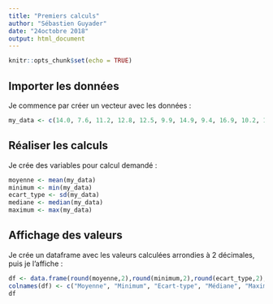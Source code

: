```yaml
---
title: "Premiers calculs"
author: "Sébastien Guyader"
date: "24octobre 2018"
output: html_document
---
```



```r
knitr::opts_chunk$set(echo = TRUE)
```

## Importer les données

Je commence par créer un vecteur avec les données :

```r
my_data <- c(14.0, 7.6, 11.2, 12.8, 12.5, 9.9, 14.9, 9.4, 16.9, 10.2, 14.9, 18.1, 7.3, 9.8, 10.9, 12.2, 9.9, 2.9, 2.8, 15.4, 15.7, 9.7, 13.1, 13.2, 12.3, 11.7, 16.0, 12.4, 17.9, 12.2, 16.2, 18.7, 8.9, 11.9, 12.1, 14.6, 12.1, 4.7, 3.9, 16.9, 16.8, 11.3, 14.4, 15.7, 14.0, 13.6, 18.0, 13.6, 19.9, 13.7, 17.0, 20.5, 9.9, 12.5, 13.2, 16.1, 13.5, 6.3, 6.4, 17.6, 19.1, 12.8, 15.5, 16.3, 15.2, 14.6, 19.1, 14.4, 21.4, 15.1, 19.6, 21.7, 11.3, 15.0, 14.3, 16.8, 14.0, 6.8, 8.2, 19.9, 20.4, 14.6, 16.4, 18.7, 16.8, 15.8, 20.4, 15.8, 22.4, 16.2, 20.3, 23.4, 12.1, 15.5, 15.4, 18.4, 15.7, 10.2, 8.9, 21.0)
```

## Réaliser les calculs

Je crée des variables pour calcul demandé :

```r
moyenne <- mean(my_data) 
minimum <- min(my_data)
ecart_type <- sd(my_data)
mediane <- median(my_data)
maximum <- max(my_data)
```

## Affichage des valeurs

Je crée un dataframe avec les valeurs calculées arrondies à 2 décimales, puis je l'affiche :

```r
df <- data.frame(round(moyenne,2),round(minimum,2),round(ecart_type,2),round(mediane,2),round(maximum,2))
colnames(df) <- c("Moyenne", "Minimum", "Ecart-type", "Médiane", "Maximum")
df
```

